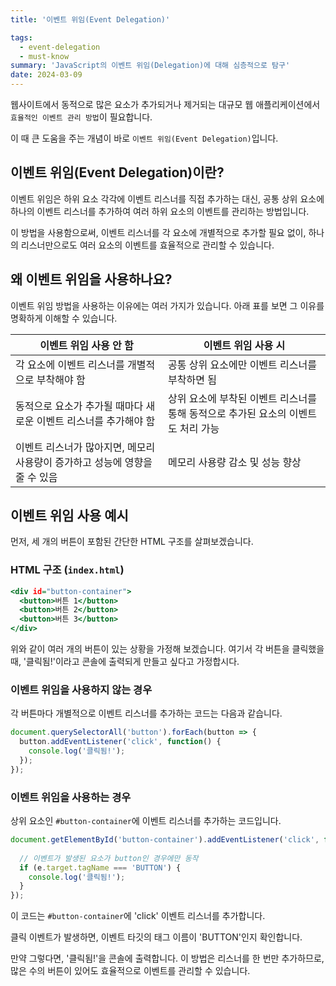 ```yaml
---
title: '이벤트 위임(Event Delegation)'

tags:
  - event-delegation
  - must-know
summary: 'JavaScript의 이벤트 위임(Delegation)에 대해 심층적으로 탐구'
date: 2024-03-09
---
```



웹사이트에서 동적으로 많은 요소가 추가되거나 제거되는 대규모 웹 애플리케이션에서 `효율적인 이벤트 관리 방법`이 필요합니다. 

이 때 큰 도움을 주는 개념이 바로 `이벤트 위임(Event Delegation)`입니다.

## 이벤트 위임(Event Delegation)이란?

이벤트 위임은 하위 요소 각각에 이벤트 리스너를 직접 추가하는 대신, 공통 상위 요소에 하나의 이벤트 리스너를 추가하여 여러 하위 요소의 이벤트를 관리하는 방법입니다. 

이 방법을 사용함으로써, 이벤트 리스너를 각 요소에 개별적으로 추가할 필요 없이, 하나의 리스너만으로도 여러 요소의 이벤트를 효율적으로 관리할 수 있습니다.

## 왜 이벤트 위임을 사용하나요?

이벤트 위임 방법을 사용하는 이유에는 여러 가지가 있습니다. 아래 표를 보면 그 이유를 명확하게 이해할 수 있습니다.

| 이벤트 위임 사용 안 함 | 이벤트 위임 사용 시 |
| ------------------ | ---------------- |
| 각 요소에 이벤트 리스너를 개별적으로 부착해야 함 | 공통 상위 요소에만 이벤트 리스너를 부착하면 됨 |
| 동적으로 요소가 추가될 때마다 새로운 이벤트 리스너를 추가해야 함 | 상위 요소에 부착된 이벤트 리스너를 통해 동적으로 추가된 요소의 이벤트도 처리 가능 |
| 이벤트 리스너가 많아지면, 메모리 사용량이 증가하고 성능에 영향을 줄 수 있음 | 메모리 사용량 감소 및 성능 향상 |

## 이벤트 위임 사용 예시

먼저, 세 개의 버튼이 포함된 간단한 HTML 구조를 살펴보겠습니다.

### HTML 구조 (`index.html`)

```html:index.html
<div id="button-container">
  <button>버튼 1</button>
  <button>버튼 2</button>
  <button>버튼 3</button>
</div>
```

위와 같이 여러 개의 버튼이 있는 상황을 가정해 보겠습니다. 여기서 각 버튼을 클릭했을 때, '클릭됨!'이라고 콘솔에 출력되게 만들고 싶다고 가정합시다.

### 이벤트 위임을 사용하지 않는 경우

각 버튼마다 개별적으로 이벤트 리스너를 추가하는 코드는 다음과 같습니다.

```javascript:script.js
document.querySelectorAll('button').forEach(button => {
  button.addEventListener('click', function() {
    console.log('클릭됨!');
  });
});
```

### 이벤트 위임을 사용하는 경우

상위 요소인 `#button-container`에 이벤트 리스너를 추가하는 코드입니다.

```javascript
document.getElementById('button-container').addEventListener('click', function(e) {
  
  // 이벤트가 발생된 요소가 button인 경우에만 동작
  if (e.target.tagName === 'BUTTON') {
    console.log('클릭됨!');
  }
});
```

이 코드는 `#button-container`에 'click' 이벤트 리스너를 추가합니다. 

클릭 이벤트가 발생하면, 이벤트 타깃의 태그 이름이 'BUTTON'인지 확인합니다. 

만약 그렇다면, '클릭됨!'을 콘솔에 출력합니다. 이 방법은 리스너를 한 번만 추가하므로, 많은 수의 버튼이 있어도 효율적으로 이벤트를 관리할 수 있습니다.